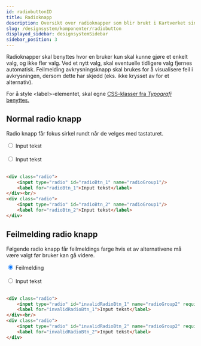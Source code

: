 ```yaml
---
id: radiobuttonID
title: Radioknapp
description: Oversikt over radioknapper som blir brukt i Kartverket sine løsninger.
slug: /designsystem/komponenter/radiobutton
displayed_sidebar: designsystemSidebar
sidebar_position: 3
---
```

 Radioknapper skal benyttes hvor en bruker kun skal kunne gjøre et enkelt valg, og ikke fler valg. Ved et nytt valg, skal eventuelle tidligere valg fjernes automatisk. Feilmelding avkrysningsknapp skal brukes for å visualisere feil i avkrysningen, dersom dette har skjedd (eks. ikke krysset av for et alternativ).

For å style <label\>-elementet, skal egne
[CSS-klasser fra _Typografi_ benyttes.](../designTokens/typography.mdx#label)
## Normal radio knapp

Radio knapp får fokus sirkel rundt når de velges med tastaturet.

<div class="radio">
    <input type="radio" id="radioBtn_1" name="radioGroup1"/>
    <label for="radioBtn_1">Input tekst</label>
</div><br/>
<div class="radio">
    <input type="radio" id="radioBtn_2" name="radioGroup1"/>
    <label for="radioBtn_2">Input tekst</label>
</div>

<br/>


```markdown
<div class="radio">
    <input type="radio" id="radioBtn_1" name="radioGroup1"/>
    <label for="radioBtn_1">Input tekst</label>
</div><br/>
<div class="radio">
    <input type="radio" id="radioBtn_2" name="radioGroup1"/>
    <label for="radioBtn_2">Input tekst</label>
</div>
```

## Feilmelding radio knapp

Følgende radio knapp får feilmeldings farge hvis et av alternativene må være valgt før bruker kan gå videre.

<div class="radio">
    <input type="radio" id="invalidRadioBtn_1" name="radioGroup2" required checked={false}/>
    <label for="invalidRadioBtn_1">Feilmelding</label>
</div><br/>
<div class="radio">
    <input type="radio" id="invalidRadioBtn_2" name="radioGroup2"/>
    <label for="invalidRadioBtn_2">Input tekst</label>
</div>

<br/>

```markdown
<div class="radio">
    <input type="radio" id="invalidRadioBtn_1" name="radioGroup2" required/>
    <label for="invalidRadioBtn_1">Input tekst</label>
</div><br/>
<div class="radio">
    <input type="radio" id="invalidRadioBtn_2" name="radioGroup2" required/>
    <label for="invalidRadioBtn_2">Input tekst</label>
</div>
```